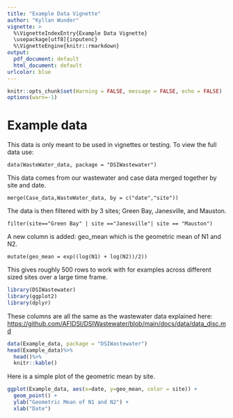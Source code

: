 ```yaml
---
title: "Example Data Vignette"
author: "Kyllan Wunder"
vignette: >
  %\VignetteIndexEntry{Example Data Vignette}
  \usepackage[utf8]{inputenc}
  %\VignetteEngine{knitr::rmarkdown}
output:
  pdf_document: default
  html_document: default
urlcolor: blue
---
```


```r
knitr::opts_chunk$set(Warning = FALSE, message = FALSE, echo = FALSE)
options(warn=-1)
```

# Example data
This data is only meant to be used in vignettes or testing. To view the full data use: 
```
data(WasteWater_data, package = "DSIWastewater")
```

This data comes from our wastewater and case data merged together by site and date. 
```
merge(Case_data,WasteWater_data, by = c("date","site"))
```
The data is then filtered with by 3 sites; Green Bay, Janesville, and Mauston. 
```
filter(site=="Green Bay" | site =="Janesville"| site == "Mauston")
```
A new column is added: geo_mean which is the geometric mean of N1 and N2. 
```
mutate(geo_mean = exp((log(N1) + log(N2))/2))
```
This gives roughly 500 rows to work with for examples across different sized sites over a large time frame.

```r
library(DSIWastewater)
library(ggplot2)
library(dplyr)
```
These columns are all the same as the wastewater data explained here:  [https://github.com/AFIDSI/DSIWastewater/blob/main/docs/data/data_disc.md](https://github.com/AFIDSI/DSIWastewater/blob/main/docs/data/data_disc.md)
```r
data(Example_data, package = "DSIWastewater")
head(Example_data)%>%
  head()%>%
  knitr::kable()
```
Here is a simple plot of the geometric mean by site.

```r
ggplot(Example_data, aes(x=date, y=geo_mean, color = site)) +
  geom_point() +
  ylab("Geometric Mean of N1 and N2") +
  xlab("Date")

```

